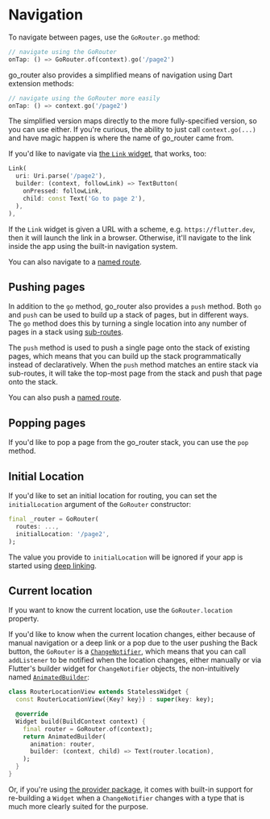 # Navigation

To navigate between pages, use the `GoRouter.go` method:

```dart
// navigate using the GoRouter
onTap: () => GoRouter.of(context).go('/page2')
```

go_router also provides a simplified means of navigation using Dart extension
methods:

```dart
// navigate using the GoRouter more easily
onTap: () => context.go('/page2')
```

The simplified version maps directly to the more fully-specified version, so you
can use either. If you're curious, the ability to just call `context.go(...)`
and have magic happen is where the name of go_router came from.

If you'd like to navigate via [the `Link`
widget](https://pub.dev/documentation/url_launcher/latest/link/link-library.html),
that works, too:

```dart
Link(
  uri: Uri.parse('/page2'),
  builder: (context, followLink) => TextButton(
    onPressed: followLink,
    child: const Text('Go to page 2'),
  ),
),
```

If the `Link` widget is given a URL with a scheme, e.g. `https://flutter.dev`,
then it will launch the link in a browser. Otherwise, it'll navigate to the link
inside the app using the built-in navigation system.

You can also navigate to a [named route](/named-routes).

## Pushing pages

In addition to the `go` method, go_router also provides a `push` method. Both
`go` and `push` can be used to build up a stack of pages, but in different ways.
The `go` method does this by turning a single location into any number of pages
in a stack using [sub-routes](/sub-routes).

The `push` method is used to push a single page onto the stack of existing
pages, which means that you can build up the stack programmatically instead of
declaratively. When the `push` method matches an entire stack via sub-routes, it
will take the top-most page from the stack and push that page onto the stack.

You can also push a [named route](/named-routes).

## Popping pages

If you'd like to pop a page from the go_router stack, you can use the `pop`
method.

## Initial Location

If you'd like to set an initial location for routing, you can set the
`initialLocation` argument of the `GoRouter` constructor:

```dart
final _router = GoRouter(
  routes: ...,
  initialLocation: '/page2',
);
```

The value you provide to `initialLocation` will be ignored if your app is
started using [deep linking](/declarative-routing#deep-linking).

## Current location

If you want to know the current location, use the `GoRouter.location` property.

If you'd like to know when the current location changes, either because of
manual navigation or a deep link or a pop due to the user pushing the Back
button, the `GoRouter` is a
[`ChangeNotifier`](https://api.flutter.dev/flutter/foundation/ChangeNotifier-class.html),
which means that you can call `addListener` to be notified when the location
changes, either manually or via Flutter's builder widget for `ChangeNotifier`
objects, the non-intuitively named
[`AnimatedBuilder`](https://stackoverflow.com/a/67016227):

```dart
class RouterLocationView extends StatelessWidget {
  const RouterLocationView({Key? key}) : super(key: key);

  @override
  Widget build(BuildContext context) {
    final router = GoRouter.of(context);
    return AnimatedBuilder(
      animation: router,
      builder: (context, child) => Text(router.location),
    );
  }
}
```

Or, if you're using [the provider package](https://pub.dev/packages/provider),
it comes with built-in support for re-building a `Widget` when a
`ChangeNotifier` changes with a type that is much more clearly suited for the
purpose.
